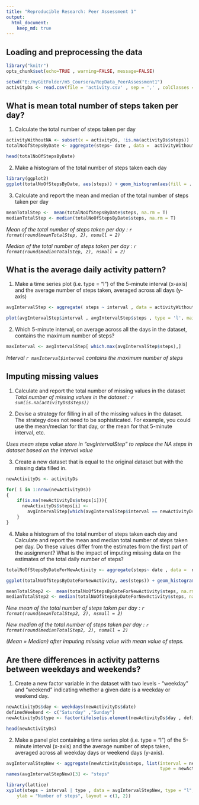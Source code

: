 ```yaml
---
title: "Reproducible Research: Peer Assessment 1"
output: 
  html_document:
    keep_md: true
---
```


## Loading and preprocessing the data
```r
library("knitr")
opts_chunk$set(echo=TRUE , warning=FALSE, message=FALSE)

setwd("E:/myGitFolder/m5_Coursera/RepData_PeerAssessment1")
activityDs <- read.csv(file = 'activity.csv' , sep = ',' , colClasses = c("integer", "Date", "integer"))
```

## What is mean total number of steps taken per day?
1. Calculate the total number of steps taken per day

```r
activityWithoutNA <- subset(x = activityDs, !is.na(activityDs$steps))
totalNoOfStepsByDate <- aggregate(steps~ date , data =  activityWithoutNA, FUN = sum)
```

```r
head(totalNoOfStepsByDate)
```
2. Make a histogram of the total number of steps taken each day

```r
library(ggplot2)
ggplot(totalNoOfStepsByDate, aes(steps)) + geom_histogram(aes(fill = ..count..)) + labs(title= 'Total number of steps taken each day' , x = 'Steps' , y = "Count" ) 
```

3. Calculate and report the mean and median of the total number of steps taken per day

```r
meanTotalStep <-  mean(totalNoOfStepsByDate$steps, na.rm = T)
medianTotalStep <- median(totalNoOfStepsByDate$steps, na.rm = T)
```

*Mean of the total number of steps taken per day : `r format(round(meanTotalStep, 2), nsmall = 2)`*

*Median of the total number of steps taken per day : `r format(round(medianTotalStep, 2), nsmall = 2)`*

## What is the average daily activity pattern?
1. Make a time series plot (i.e. type = "l") of the 5-minute interval (x-axis) and the average number of steps taken, averaged across all days (y-axis)

```r
avgIntervalStep <- aggregate( steps ~ interval , data = activityWithoutNA, FUN = mean)

plot(avgIntervalStep$interval , avgIntervalStep$steps , type = 'l', main="Time series plot of the 5-minute interval", xlab="5-min Interval", ylab="Average number of step taken")

```

2. Which 5-minute interval, on average across all the days in the dataset, contains the maximum number of steps?

```r
maxInterval <- avgIntervalStep[ which.max(avgIntervalStep$steps),]
```

*Interval `r maxInterval$interval ` contains the maximum number of steps*

## Imputing missing values

1. Calculate and report the total number of missing values in the dataset
*Total number of missing values in the dataset : `r sum(is.na(activityDs$steps))`*

2. Devise a strategy for filling in all of the missing values in the dataset. The strategy does not need to be sophisticated. For example, you could use the mean/median for that day, or the mean for that 5-minute interval, etc.

*Uses mean steps value store in "avgIntervalStep" to replace the NA steps in dataset based on the interval value*

3. Create a new dataset that is equal to the original dataset but with the missing data filled in.
```r
newActivityDs <- activityDs

for( i in 1:nrow(newActivityDs))
{
    if(is.na(newActivityDs$steps[i])){
      newActivityDs$steps[i] <- 
        avgIntervalStep[which(avgIntervalStep$interval == newActivityDs$interval[i]),]$steps
    }
}
```

4. Make a histogram of the total number of steps taken each day and Calculate and report the mean and median total number of steps taken per day. Do these values differ from the estimates from the first part of the assignment? What is the impact of imputing missing data on the estimates of the total daily number of steps?

```r
totalNoOfStepsByDateForNewActivity <- aggregate(steps~ date , data =  newActivityDs, FUN = sum)

ggplot(totalNoOfStepsByDateForNewActivity, aes(steps)) + geom_histogram(aes(fill = ..count..)) + labs(title= 'Total number of steps taken each day with Imputing missing values' , x = 'Steps' , y = "Count" ) 
```

```r
meanTotalStep2 <-  mean(totalNoOfStepsByDateForNewActivity$steps, na.rm = T)
medianTotalStep2 <- median(totalNoOfStepsByDateForNewActivity$steps, na.rm = T)
```

*New mean of the total number of steps taken per day : `r format(round(meanTotalStep2, 2), nsmall = 2)`*

*New median of the total number of steps taken per day : `r format(round(medianTotalStep2, 2), nsmall = 2)`*

*(Mean = Median) after imputing missing value with mean value of steps.*

## Are there differences in activity patterns between weekdays and weekends?

1. Create a new factor variable in the dataset with two levels - "weekday" and "weekend" indicating whether a given date is a weekday or weekend day.

```r
newActivityDs$day <- weekdays(newActivityDs$date)
definedWeekend <- c("Saturday" ,"Sunday")
newActivityDs$type <- factor(ifelse(is.element(newActivityDs$day , definedWeekend), "weekend", "weekday"), c( "weekday" , "weekend"))

head(newActivityDs)
```

2. Make a panel plot containing a time series plot (i.e. type = "l") of the 5-minute interval (x-axis) and the average number of steps taken, averaged across all weekday days or weekend days (y-axis). 

```r
avgIntervalStepNew <- aggregate(newActivityDs$steps, list(interval = newActivityDs$interval , 
                                                          type = newActivityDs$type), FUN = mean)
names(avgIntervalStepNew)[3] <- "steps"

library(lattice)
xyplot(steps ~ interval | type , data = avgIntervalStepNew, type = "l", xlab = "Interval", 
    ylab = "Number of steps", layout = c(1, 2))
```
